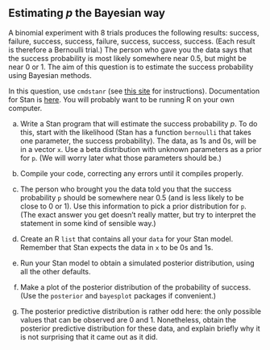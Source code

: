 ## Estimating $p$ the Bayesian way

 A binomial experiment with 8 trials  produces the following results: success, failure, success, success, failure, success, success, success. (Each result is therefore a Bernoulli trial.) The person who gave you the data says that the success probability is most likely somewhere near 0.5, but might be near 0 or 1. The aim of this question is to estimate the success probability using Bayesian methods.

In this question, use `cmdstanr` (see [this site](https://mc-stan.org/cmdstanr/articles/cmdstanr.html) for instructions). Documentation for Stan is [here](https://mc-stan.org/docs/2_26/reference-manual/index.html). You will probably want to be running R on your own computer.



(a) Write a Stan program that will estimate the success probability $p$. To do this, start with the likelihood (Stan has a function `bernoulli` that takes one parameter, the success probability). The data, as 1s and 0s, will be in a vector `x`. Use a beta distribution with unknown parameters as a prior for `p`. (We will worry later what those parameters should be.)



(b) Compile your code, correcting any errors until it compiles properly. 



(c) The person who brought you the data told you that the success probability `p` should be somewhere near 0.5 (and is less likely to be close to 0 or 1). Use this information to pick a prior distribution for `p`. (The exact answer you get doesn't really matter, but try to interpret the statement in some kind of sensible way.)





(d) Create an R `list` that contains all your `data` for your Stan model. Remember that Stan expects the data in `x` to be 0s and 1s.



(e) Run your Stan model to obtain a simulated posterior distribution, using all the other defaults.



(f) Make a plot of the posterior distribution of the probability of success. (Use the `posterior` and `bayesplot` packages if convenient.)



(g) The posterior predictive distribution is rather odd here: the only possible values that can be observed are 0 and 1. Nonetheless, obtain the posterior predictive distribution for these data, and explain briefly why it is not surprising that it came out as it did.






